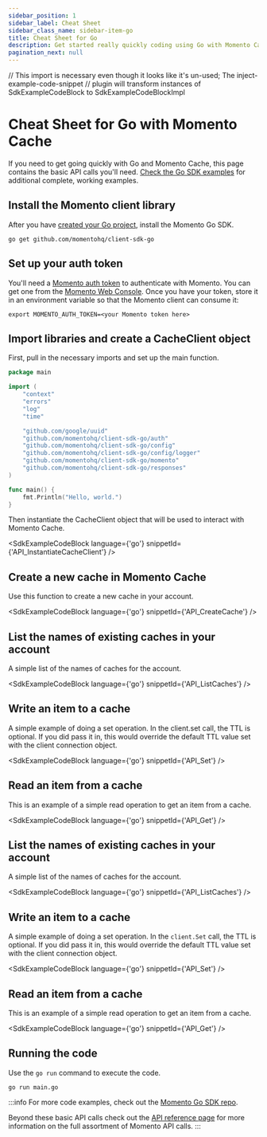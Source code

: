 ```yaml
---
sidebar_position: 1
sidebar_label: Cheat Sheet
sidebar_class_name: sidebar-item-go
title: Cheat Sheet for Go
description: Get started really quickly coding using Go with Momento Cache
pagination_next: null
---
```


// This import is necessary even though it looks like it's un-used; The inject-example-code-snippet
// plugin will transform instances of SdkExampleCodeBlock to SdkExampleCodeBlockImpl

# Cheat Sheet for Go with Momento Cache
If you need to get going quickly with Go and Momento Cache, this page contains the basic API calls you'll need. [Check the Go SDK examples](https://github.com/momentohq/client-sdk-go/tree/main/examples) for additional complete, working examples.

## Install the Momento client library

After you have [created your Go project](https://go.dev/doc/code#Command), install the Momento Go SDK.
```cli
go get github.com/momentohq/client-sdk-go
``` 

## Set up your auth token

You'll need a [Momento auth token](/develop/basics/working-with-momento-auth-tokens) to authenticate with Momento.  You can get one from the [Momento Web Console](https://console.gomomento.com/caches).
Once you have your token, store it in an environment variable so that the Momento client can consume it:

```
export MOMENTO_AUTH_TOKEN=<your Momento token here>
```

## Import libraries and create a CacheClient object
First, pull in the necessary imports and set up the main function.

```go
package main

import (
	"context"
	"errors"
	"log"
	"time"

	"github.com/google/uuid"
	"github.com/momentohq/client-sdk-go/auth"
	"github.com/momentohq/client-sdk-go/config"
	"github.com/momentohq/client-sdk-go/config/logger"
	"github.com/momentohq/client-sdk-go/momento"
	"github.com/momentohq/client-sdk-go/responses"
)

func main() {
    fmt.Println("Hello, world.")
}
```

Then instantiate the CacheClient object that will be used to interact with Momento Cache.

<SdkExampleCodeBlock language={'go'} snippetId={'API_InstantiateCacheClient'} />

## Create a new cache in Momento Cache
Use this function to create a new cache in your account.

<SdkExampleCodeBlock language={'go'} snippetId={'API_CreateCache'} />

## List the names of existing caches in your account
A simple list of the names of caches for the account.

<SdkExampleCodeBlock language={'go'} snippetId={'API_ListCaches'} />

## Write an item to a cache
A simple example of doing a set operation. In the client.set call, the TTL is optional. If you did pass it in, this would override the default TTL value set with the client connection object.

<SdkExampleCodeBlock language={'go'} snippetId={'API_Set'} />

## Read an item from a cache
This is an example of a simple read operation to get an item from a cache.

<SdkExampleCodeBlock language={'go'} snippetId={'API_Get'} />

## List the names of existing caches in your account
A simple list of the names of caches for the account.

<SdkExampleCodeBlock language={'go'} snippetId={'API_ListCaches'} />

## Write an item to a cache
A simple example of doing a set operation. In the `client.Set` call, the TTL is optional. If you did pass it in, this would override the default TTL value set with the client connection object.

<SdkExampleCodeBlock language={'go'} snippetId={'API_Set'} />

## Read an item from a cache
This is an example of a simple read operation to get an item from a cache.

<SdkExampleCodeBlock language={'go'} snippetId={'API_Get'} />

## Running the code
Use the `go run` command to execute the code.

```cli
go run main.go
```

:::info
For more code examples, check out the [Momento Go SDK repo](https://github.com/momentohq/client-sdk-go/tree/main/examples).

Beyond these basic API calls check out the [API reference page](/develop/api-reference/index.mdx) for more information on the full assortment of Momento API calls.
:::
